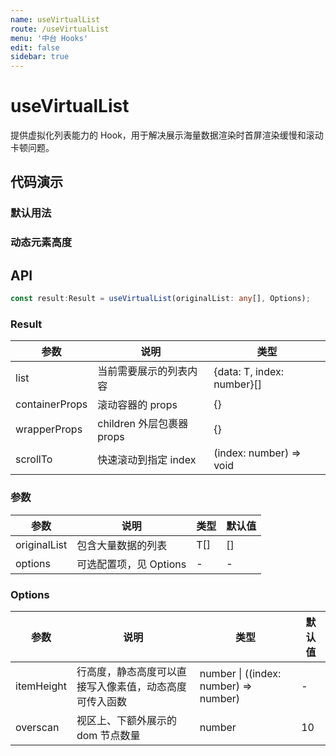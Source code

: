 ```yaml
---
name: useVirtualList
route: /useVirtualList
menu: '中台 Hooks'
edit: false
sidebar: true
---
```





# useVirtualList

提供虚拟化列表能力的 Hook，用于解决展示海量数据渲染时首屏渲染缓慢和滚动卡顿问题。

## 代码演示

### 默认用法

<JackBox tsCode={Demo1Tsx} jsCode={Demo1Jsx} demoName='默认用法' description='渲染大量数据'>
  <Demo1 />
</JackBox>

### 动态元素高度

<JackBox tsCode={Demo2Tsx} jsCode={Demo2Jsx} demoName='动态元素高度' description='动态指定每个元素的高度'>
  <Demo2 />
</JackBox>

## API

```typescript
const result:Result = useVirtualList(originalList: any[], Options);
```

### Result

| 参数     | 说明                                     | 类型       |
|----------|------------------------------------------|------------|
| list  | 当前需要展示的列表内容                             | {data: T, index: number}[]    |
| containerProps     | 滚动容器的 props                             | {}        |
| wrapperProps | children 外层包裹器 props   | {} |
| scrollTo    | 快速滚动到指定 index                          | (index: number) => void        |

### 参数

| 参数    | 说明                                         | 类型                   | 默认值 |
|---------|----------------------------------------------|------------------------|--------|
| originalList | 包含大量数据的列表 | T[] | []      |
| options | 可选配置项，见 Options                       | -                      | -      |


### Options

| 参数 | 说明         | 类型   | 默认值 |
|------|--------------|--------|--------|
| itemHeight | 行高度，静态高度可以直接写入像素值，动态高度可传入函数 | number \| ((index: number) => number) | -    |
| overscan | 视区上、下额外展示的 dom 节点数量 | number | 10    |